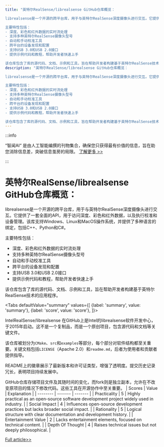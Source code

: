 ```yaml
---
title: "英特尔RealSense/librealsense GitHub仓库概览：

librealsense是一个开源的跨平台库，用于与英特尔RealSense深度摄像头进行交互。它提供了一套全面的API，用于访问深度、彩色和红外数据，以及执行校准和设备管理。该库支持Windows、Linux和MacOS操作系统，并提供了多种语言的绑定，包括C++、Python和C#。

主要特性包括：
- 深度、彩色和红外数据的实时流处理
- 支持多种英特尔RealSense摄像头型号
- 自动和手动校准工具
- 跨平台的设备发现和配置
- 支持USB 3.0和USB 2.0接口
- 提供示例代码和教程，帮助开发者快速上手

该仓库包含了库的源代码、文档、示例和工具，旨在帮助开发者构建基于英特尔RealSense技术的应用程序。"
description: "英特尔RealSense/librealsense GitHub仓库概览：

librealsense是一个开源的跨平台库，用于与英特尔RealSense深度摄像头进行交互。它提供了一套全面的API，用于访问深度、彩色和红外数据，以及执行校准和设备管理。该库支持Windows、Linux和MacOS操作系统，并提供了多种语言的绑定，包括C++、Python和C#。

主要特性包括：
- 深度、彩色和红外数据的实时流处理
- 支持多种英特尔RealSense摄像头型号
- 自动和手动校准工具
- 跨平台的设备发现和配置
- 支持USB 3.0和USB 2.0接口
- 提供示例代码和教程，帮助开发者快速上手

该仓库包含了库的源代码、文档、示例和工具，旨在帮助开发者构建基于英特尔RealSense技术的应用程序。"
---
```



:::info

“智闻AI“ 是由人工智能编撰的刊物集合，确保您只获得最有价值的信息，旨在助您消除信息差，突破信息茧房的局限。  [了解更多 >>](/)

:::

# 英特尔RealSense/librealsense GitHub仓库概览：

librealsense是一个开源的跨平台库，用于与英特尔RealSense深度摄像头进行交互。它提供了一套全面的API，用于访问深度、彩色和红外数据，以及执行校准和设备管理。该库支持Windows、Linux和MacOS操作系统，并提供了多种语言的绑定，包括C++、Python和C#。

主要特性包括：
- 深度、彩色和红外数据的实时流处理
- 支持多种英特尔RealSense摄像头型号
- 自动和手动校准工具
- 跨平台的设备发现和配置
- 支持USB 3.0和USB 2.0接口
- 提供示例代码和教程，帮助开发者快速上手

该仓库包含了库的源代码、文档、示例和工具，旨在帮助开发者构建基于英特尔RealSense技术的应用程序。


<Tabs
	defaultValue="summary"
	values={[
	{label: 'summary', value: 'summary'},
	{label: 'score', value: 'score'},
]}>
<TabItem value="summary">


IntelRealSense/librealsense 在GitHub上是Intel的librealsense软件开发中心，于2015年启动。这不是一个复制品，而是一个原创项目，包含源代码和文档等关键文件。

该仓库被划分为`CMake`、`src`和`examples`等部分，每个部分对软件结构都至关重要。关键文档包括`LICENSE`（Apache 2.0）和`readme.md`，后者为使用者和贡献者提供指导。

README上的徽章展示了最新版本和许可证类型，增强了透明度。提交历史记录冗长，表明项目持续发展中。

GitHub仓库存储项目文件及其随时间的变化，而fork则是独立副本，允许在不改变原项目的情况下修改代码。这些工具在开源协作中至关重要。
</TabItem>
<TabItem value="score">
	| Scores     | Value   | Explanation |
	| -------- | ------- | ------- |
	| Practicality  | 5    | Highly practical as an open-source software development project widely used in industry.    |
	| Social Impact | 4     | Influences open-source development practices but lacks broader social impact.    |
	| Rationality    | 5    | Logical structure with clear documentation and development history.    |
	| Entertainment Value    | 2    | Lacks entertainment elements, focused on technical content.    |
	| Depth Of Thought    | 4    | Raises technical issues but not deeply philosophical.    |
</TabItem>
</Tabs>

[Full article>>](https://github.com/IntelRealSense/librealsense)
